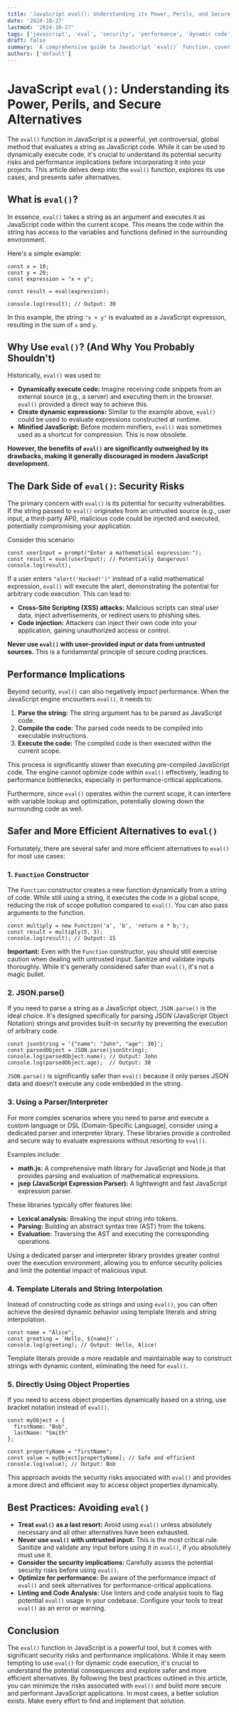 ```yaml
---
title: 'JavaScript eval(): Understanding its Power, Perils, and Secure Alternatives'
date: '2024-10-27'
lastmod: '2024-10-27'
tags: ['javascript', 'eval', 'security', 'performance', 'dynamic code', 'code execution']
draft: false
summary: 'A comprehensive guide to JavaScript `eval()` function, covering its functionality, security risks, performance implications, and practical alternatives for safer and more efficient dynamic code execution.'
authors: ['default']
---
```


# JavaScript `eval()`: Understanding its Power, Perils, and Secure Alternatives

The `eval()` function in JavaScript is a powerful, yet controversial, global method that evaluates a string as JavaScript code. While it can be used to dynamically execute code, it's crucial to understand its potential security risks and performance implications before incorporating it into your projects. This article delves deep into the `eval()` function, explores its use cases, and presents safer alternatives.

## What is `eval()`?

In essence, `eval()` takes a string as an argument and executes it as JavaScript code within the current scope. This means the code within the string has access to the variables and functions defined in the surrounding environment.

Here's a simple example:

```plaintext
const x = 10;
const y = 20;
const expression = "x + y";

const result = eval(expression);

console.log(result); // Output: 30
```

In this example, the string `"x + y"` is evaluated as a JavaScript expression, resulting in the sum of `x` and `y`.

## Why Use `eval()`? (And Why You Probably Shouldn't)

Historically, `eval()` was used to:

- **Dynamically execute code:** Imagine receiving code snippets from an external source (e.g., a server) and executing them in the browser. `eval()` provided a direct way to achieve this.
- **Create dynamic expressions:** Similar to the example above, `eval()` could be used to evaluate expressions constructed at runtime.
- **Minified JavaScript:** Before modern minifiers, `eval()` was sometimes used as a shortcut for compression. This is now obsolete.

**However, the benefits of `eval()` are significantly outweighed by its drawbacks, making it generally discouraged in modern JavaScript development.**

## The Dark Side of `eval()`: Security Risks

The primary concern with `eval()` is its potential for security vulnerabilities. If the string passed to `eval()` originates from an untrusted source (e.g., user input, a third-party API), malicious code could be injected and executed, potentially compromising your application.

Consider this scenario:

```plaintext
const userInput = prompt("Enter a mathematical expression:");
const result = eval(userInput); // Potentially dangerous!
console.log(result);
```

If a user enters `"alert('Hacked!')"` instead of a valid mathematical expression, `eval()` will execute the alert, demonstrating the potential for arbitrary code execution. This can lead to:

- **Cross-Site Scripting (XSS) attacks:** Malicious scripts can steal user data, inject advertisements, or redirect users to phishing sites.
- **Code injection:** Attackers can inject their own code into your application, gaining unauthorized access or control.

**Never use `eval()` with user-provided input or data from untrusted sources.** This is a fundamental principle of secure coding practices.

## Performance Implications

Beyond security, `eval()` can also negatively impact performance. When the JavaScript engine encounters `eval()`, it needs to:

1.  **Parse the string:** The string argument has to be parsed as JavaScript code.
2.  **Compile the code:** The parsed code needs to be compiled into executable instructions.
3.  **Execute the code:** The compiled code is then executed within the current scope.

This process is significantly slower than executing pre-compiled JavaScript code. The engine cannot optimize code within `eval()` effectively, leading to performance bottlenecks, especially in performance-critical applications.

Furthermore, since `eval()` operates within the current scope, it can interfere with variable lookup and optimization, potentially slowing down the surrounding code as well.

## Safer and More Efficient Alternatives to `eval()`

Fortunately, there are several safer and more efficient alternatives to `eval()` for most use cases:

### 1. `Function` Constructor

The `Function` constructor creates a new function dynamically from a string of code. While still using a string, it executes the code in a global scope, reducing the risk of scope pollution compared to `eval()`. You can also pass arguments to the function.

```plaintext
const multiply = new Function('a', 'b', 'return a * b;');
const result = multiply(5, 3);
console.log(result); // Output: 15
```

**Important:** Even with the `Function` constructor, you should still exercise caution when dealing with untrusted input. Sanitize and validate inputs thoroughly. While it's generally considered safer than `eval()`, it's not a magic bullet.

### 2. JSON.parse()

If you need to parse a string as a JavaScript object, `JSON.parse()` is the ideal choice. It's designed specifically for parsing JSON (JavaScript Object Notation) strings and provides built-in security by preventing the execution of arbitrary code.

```plaintext
const jsonString = '{"name": "John", "age": 30}';
const parsedObject = JSON.parse(jsonString);
console.log(parsedObject.name); // Output: John
console.log(parsedObject.age);  // Output: 30
```

`JSON.parse()` is significantly safer than `eval()` because it only parses JSON data and doesn't execute any code embedded in the string.

### 3. Using a Parser/Interpreter

For more complex scenarios where you need to parse and execute a custom language or DSL (Domain-Specific Language), consider using a dedicated parser and interpreter library. These libraries provide a controlled and secure way to evaluate expressions without resorting to `eval()`.

Examples include:

- **math.js:** A comprehensive math library for JavaScript and Node.js that provides parsing and evaluation of mathematical expressions.
- **jsep (JavaScript Expression Parser):** A lightweight and fast JavaScript expression parser.

These libraries typically offer features like:

- **Lexical analysis:** Breaking the input string into tokens.
- **Parsing:** Building an abstract syntax tree (AST) from the tokens.
- **Evaluation:** Traversing the AST and executing the corresponding operations.

Using a dedicated parser and interpreter library provides greater control over the execution environment, allowing you to enforce security policies and limit the potential impact of malicious input.

### 4. Template Literals and String Interpolation

Instead of constructing code as strings and using `eval()`, you can often achieve the desired dynamic behavior using template literals and string interpolation.

```plaintext
const name = "Alice";
const greeting = `Hello, ${name}!`;
console.log(greeting); // Output: Hello, Alice!
```

Template literals provide a more readable and maintainable way to construct strings with dynamic content, eliminating the need for `eval()`.

### 5. Directly Using Object Properties

If you need to access object properties dynamically based on a string, use bracket notation instead of `eval()`.

```plaintext
const myObject = {
  firstName: "Bob",
  lastName: "Smith"
};

const propertyName = "firstName";
const value = myObject[propertyName]; // Safe and efficient
console.log(value); // Output: Bob
```

This approach avoids the security risks associated with `eval()` and provides a more direct and efficient way to access object properties dynamically.

## Best Practices: Avoiding `eval()`

- **Treat `eval()` as a last resort:** Avoid using `eval()` unless absolutely necessary and all other alternatives have been exhausted.
- **Never use `eval()` with untrusted input:** This is the most critical rule. Sanitize and validate any input before using it in `eval()`, if you absolutely must use it.
- **Consider the security implications:** Carefully assess the potential security risks before using `eval()`.
- **Optimize for performance:** Be aware of the performance impact of `eval()` and seek alternatives for performance-critical applications.
- **Linting and Code Analysis:** Use linters and code analysis tools to flag potential `eval()` usage in your codebase. Configure your tools to treat `eval()` as an error or warning.

## Conclusion

The `eval()` function in JavaScript is a powerful tool, but it comes with significant security risks and performance implications. While it may seem tempting to use `eval()` for dynamic code execution, it's crucial to understand the potential consequences and explore safer and more efficient alternatives. By following the best practices outlined in this article, you can minimize the risks associated with `eval()` and build more secure and performant JavaScript applications. In most cases, a better solution exists. Make every effort to find and implement that solution.
